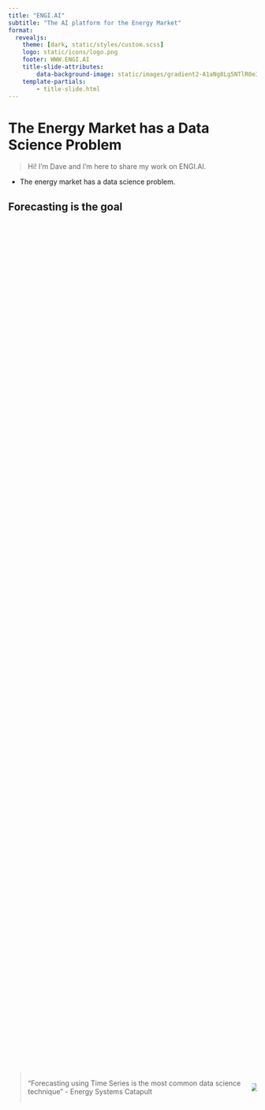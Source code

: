 ```yaml
---
title: "ENGI.AI"
subtitle: "The AI platform for the Energy Market"
format:
  revealjs: 
    theme: [dark, static/styles/custom.scss]
    logo: static/icons/logo.png
    footer: WWW.ENGI.AI
    title-slide-attributes:
        data-background-image: static/images/gradient2-A1aNg8Lg5NTlR0e3.svg
    template-partials: 
        - title-slide.html
---
```


# The Energy Market has a Data Science Problem {background-image="static/images/gradient2-A1aNg8Lg5NTlR0e3.svg"}

::: notes
> Hi! I'm Dave and I'm here to share my work on ENGI.AI.

-   The energy market has a data science problem.
:::

## Forecasting is the goal {background-image="static/images/gradient_1-AGBjrE8Wxpc68qqN.svg"}

::: {.columns style="display: flex !important; height: 90%;"}
::: {.column style="display: flex; justify-content: center; align-items: center;"}
> "Forecasting using Time Series is the most common data science technique" - Energy Systems Catapult
:::

::: {.column style="display: flex; justify-content: center; align-items: center;"}
![](static/icons/noun-forecast-3308891-E03584.svg)
:::
:::

::: notes
-   Forecasting is the most common data science objective
    -   according to 95% of data scientists in the energy market
-   The reasons for forecasting are quite common
    -   Energy Trading
    -   Energy Management
    -   Energy Efficiency
    -   Energy Storage
    -   Energy Generation
-   All of these are reliant on, or can be enhanced by, good forecasting
:::

## Data access is not the challenge {background-image="static/images/gradient_1-AGBjrE8Wxpc68qqN.svg"}

::: {.columns style="display: flex !important; height: 90%;"}
::: {.column style="display: flex; justify-content: center; align-items: center;"}
> "The majority of buildings in the UK have a smart meter" - *BEIS*
:::

::: {.column style="display: flex; justify-content: center; align-items: center;"}
![](static/icons/noun-data-2500464-E03584.svg)
:::
:::

::: notes
-   Data access is not the challenge
    -   At least not any more
-   Data interconnectivity is relatively good in the UK
-   Over 50% of the buildings in the UK have smart meters
    -   According to BEIS
-   Octopus customers have first class integrations to their smart meter
-   Industry standard data aggregators and the D10 flow also help the data access landscape
:::

## Demand for skills \> Supply of people {background-image="static/images/gradient_1-AGBjrE8Wxpc68qqN.svg"}

::: {.columns style="display: flex !important; height: 90%;"}
::: {.column style="display: flex; justify-content: center; align-items: center;"}
> 40% of companies find it "Very Difficult" to hire Data Scientists with the right skills - *Energy Systems Catapult*
:::

::: {.column style="display: flex; justify-content: center; align-items: center;"}
![](/static/icons/Data_Science_VD.png){fig-align="center"}
:::
:::

::: notes
-   Very difficult to hire data scientists, no offence to the JavaScript/PHP/Ruby devs, but we are pretty out-numbered
    -   Hard to find with correct skills
        -   Tend to have a minimum of an Undergraduate Degree in Engineering or Mathematics
        -   Important to have Energy Market domain skills AND general software development skills in addition to Data Science Experience
-   This is what is making it hard to scale data science in the energy market
    -   And therefore also the products that rely on them
:::

# Existing non-solutions {background-image="static/images/gradient2-A1aNg8Lg5NTlR0e3.svg"}

::: notes
-   There are some common tools and approaches in this space
    -   But they all fail to solve the problem due to limitations of
        -   Scale
        -   Accuracy
        -   Accessibility
:::

## EPC/SAP {background-image="static/images/gradient_1-AGBjrE8Wxpc68qqN.svg"}

![](static/images/example-epc.png)

-   Scale limited by qualified surveyors
    -   And the cost and time of surveying
-   Only gives a usage range over year
    -   Not very useful for many needs

::: notes
-   A common tool in the UK is the EPC/SAP
    -   Government mandated Excel Calculator
-   Requires survey or desktop study by a qualified professional for each building
-   Only gives a usage range over year
-   Surveys only need to be re-done in specific purchases or changes of use
    -   Might be up to 10 years
:::

## Building simulation {background-image="static/images/gradient_1-AGBjrE8Wxpc68qqN.svg"}

::: {.columns style="display: flex !important; height: 90%;"}
::: {.column style="display: flex; justify-content: center; align-items: center;"}
![](static/icons/parent-logo-white.svg){width="100%"} ![](static/icons/Energyplus.gif){width="70%"}
:::

::: {.column style="display: flex; justify-content: center; align-items: center;"}
-   requires a different model and survey per building
    -   can't scale at all
-   requires specialists to both survey and then simulate
    -   expensive to run per building
:::
:::

::: notes
-   A more heavy approach is to use building simulation software
    -   EnergyPlus and AutoDesk are the main suppliers
-   These are highly specialised and technical pieces of software
    -   with expensive licenses
-   Intended primarily for architecture/engineering work
-   Again this is not scaleable as each building needs it's own model
-   Difficult and potentially illegal to integrate into other software
    -   Depending on use and license
:::

## Custom Excel {background-image="static/images/gradient_1-AGBjrE8Wxpc68qqN.svg"}

::: {.columns style="display: flex !important; height: 90%;"}
::: {.column style="display: flex; justify-content: center; align-items: center;"}
-   Impossible to use the best techniques
-   Scale limited by available staff
-   Sheets are fragile
-   Import and export adds friction
:::

::: {.column style="display: flex; justify-content: center; align-items: center;"}
![](/static/icons/Microsoft_Excel_2013-2019_logo.png)
:::
:::

::: notes
-   Therefore many companies have built their own Excel sheets
    -   Still seems to be a popular choice
-   However this can be painful to build, worse to maintain, and limited in accuracy
    -   Small breakages can go un-noticed for a long time
        -   It's common to hand these tools between staff, so you may easily be the third person (or more) to handle it
            -   It's far too likely that the original authors work was 'modified' by the remaining authors, and so this sheet gets run for months or even years before someone realises the formula in sheet 1, cell X73 doesn't modify the value in sheet 2 the way it should, and this has been used to serve customers for an embarrassing amount of time
-   Excel is also limited in how advanced it can actually get
    -   Time to calculate a sheet can be nearly hours for 'advanced' models
        -   Still not actually that effective or accurate
-   Doesn't scale without hiring more staff to 'drive' more Excel workbooks per day
:::

## In-House Software Development {background-image="static/images/gradient_1-AGBjrE8Wxpc68qqN.svg"}

![](/static/icons/Data_Science_VD.png){fig-align="center"}

```{=tex}
\begin{gather*}
cost = (salary * members) + OPEX + lost\: earning\\
cost = (50000 * [5-9]) + ? + ?
\end{gather*}
```
::: notes
-   So inevitably some companies have decided to build their own software
    -   This is a good idea, but it's not easy
-   You need to hire data scientists
    -   with the RIGHT domain knowledge and maths understanding
    -   probably multiple times
    -   and then you have to keep them
        -   bare in mind the supply \> demand problem
    -   and then you have to build the software and deploy it out to get any return on investment
    -   and then maintain and iterate on that system
-   The kicker of all this is, that everyone is doing it, going out and building data science teams in house, but they come out with fundamentally the same product
    -   Data Scientists in the sweet spot here are rare, but they go through multiple companies, rebuilding effectively the same systems, with the same techniques.
        -   I should know, I've done it
:::

# ENGI.AI {background-image="static/images/gradient2-A1aNg8Lg5NTlR0e3.svg"}

## A good solution {background-image="static/images/gradient_1-AGBjrE8Wxpc68qqN.svg"}

::: columns
::: {.column width="25%"}
Removes surveys

::: r-stack
![](static/icons/noun-survey-5019405-E03584.svg)

![](static/icons/noun-cross-1030213-7634BF.svg){.fragment}
:::
:::

::: {.column width="25%"}
Removes old data

::: r-stack
![](static/icons/noun-scarcity-2757787-E03584.svg)

![](static/icons/noun-cross-1030213-7634BF.svg){.fragment}
:::
:::

::: {.column width="25%"}
Modern Accuracy

::: r-stack
![](static/icons/noun-machine-learning-1119910-E03584.svg)

![](static/icons/noun-check-mark-1030211-D9E035.svg){.fragment}
:::
:::

::: {.column width="25%"}
Scales with demand

::: r-stack
![](static/icons/noun-scalable-system-1119969-E03584.svg)

![](static/icons/noun-check-mark-1030211-D9E035.svg){.fragment}
:::
:::
:::

::: notes
-   Not reliant on surveys
-   Stays up to date with the buildings changes in construction and operation
-   Informed by deep domain knowledge
    -   Using the most accurate techniques available
-   Scales better than
    -   a simulation per building
    -   an excel sheet per employee
    -   a data science team per company
:::

## ENGI.AI {background-image="static/images/gradient_1-AGBjrE8Wxpc68qqN.svg" auto-animate="true"}

::: {style="color: #D9E035;"}
**Artificial Intelligence as a Service for the Energy Market**
:::

## ENGI.AI {background-image="static/images/gradient_1-AGBjrE8Wxpc68qqN.svg" auto-animate="true"}

![](static/images/prediction.avif)

::: {style="color: #D9E035;"}
**Artificial Intelligence as a Service for the Energy Market**
:::

## ENGI.AI {background-image="static/images/gradient_1-AGBjrE8Wxpc68qqN.svg" auto-animate="true"}

::: {.columns style="display: flex !important; height: 40%;"}
::: {.column width="66%"}
![](static/images/prediction.avif)
:::

::: {.column width="33%"}
::: {style="color: #D9E035;"}
**Artificial Intelligence as a Service for the Energy Market**
:::
:::
:::

::: columns
::: {.column width="33%"}
![](/static/icons/noun-app-5058288-E03584.svg){.fragment}
:::

::: {.column width="33%"}
![](static/icons/noun-api-3097531-E03584.svg){.fragment}
:::

::: {.column width="33%"}
![](static/icons/noun-management-5058297-E03584.svg){.fragment}
:::
:::

::: notes
-   Energy forecasting as a service
    -   Plug and play into your existing software
-   AI doesn't need a description of the building
    -   Uses the most current Machine Learning tools and techniques
    -   Learns from the buildings smart meter data
-   Designed to be integrated
    -   Apps
    -   IoT/BMS
    -   Network mechanisms
:::

## Enables Net Zero Innovation {background-image="static/images/gradient_1-AGBjrE8Wxpc68qqN.svg"}

::: columns
::: {.column width="25%"}
Demand Side Response Systems

![](static/icons/noun-bar-chart-609657-E03584.svg)
:::

::: {.column width="25%"}
Grid Connected Energy Storage

![](static/icons/noun-charging-5510101-E03584.svg)
:::

::: {.column width="25%"}
Time of Use Flexible Energy Tariffs

![](static/icons/noun-flexible-time-4720762-E03584.svg)
:::

::: {.column width="25%"}
Electric Vehicle Charging Control

![](static/icons/noun-electric-car-2935060-E03584.svg)
:::
:::

::: notes
-   This integrated system is valuable for multiple Net Zero innovations
    -   Sophisticated demand side response to help support load balancing becomes possible
        -   Solves peak power carbon intensity
    -   Smart storage control algorithms to improve utilisation of stored energy becomes widely available
        -   Enhances the value of battery storage and renewable generation
    -   Increase the confidence of consumers with flexible energy products
        -   Improving adoption of time of use tariffs
    -   Electric vehicles can be charged in a distributed manner more effectively
        -   Improving the value of EVs and mitigating for the impact of them on grid infrastructure
-   And because it's designed to be integrated, it's ready to go when you are
    -   Because the climate crisis isn't waiting for anyone
:::

## Potential Revenue Models {background-image="static/images/gradient_1-AGBjrE8Wxpc68qqN.svg"}
::: columns
::: {.column}

-   Monthly subscription
    -   Domestic
    -   Per building
-   Per prediction
    -   Commercial software
-   Per device license
    -   IoT
    -   Edge
:::
::: {.column}
![](static/icons/noun-pound-currency-5631043-E03584.svg)
:::

:::



::: notes
-   Eventually moving into revenue generation there should be various suitable models for pricing. Depending on where and what type of market demand can be captured.
:::

# Where is ENGI.AI now? {background-image="static/images/gradient2-A1aNg8Lg5NTlR0e3.svg"}

## Traction + Status {background-image="static/images/gradient_1-AGBjrE8Wxpc68qqN.svg"}

-   Dec -\> Feb: Tramshed Tech Start up Academy
-   Mar: Live demo launched using real data and real AI
-   Apr: Building MVP
-   May: Release MVP to selected pre-alpha users
-   Jun: Alpha release to general waitlist

<!-- Add dates and timeline? -->

::: notes
-   Over Christmas I was in the Tramshed Tech Start Up Academy in Wales
-   Then I built and published a demo of the software using real data and real AI
-   Since then I've built the skeleton of an MVP around that
-   Which has been in some very specific users hands for a few weeks
-   The general waitlist will start being on boarded this month
    -   Progressing over June into a more general release
:::

## Who am I {background-image="static/images/gradient_1-AGBjrE8Wxpc68qqN.svg"}

::: columns
::: {.column width="33%"}
![Environmental Building Science MSc](static/icons/noun-approve-5425487-E03584.svg)
:::

::: {.column width="33%"}
![10 years developing data science software](static/icons/noun-coding-1709223-E03584.svg)
:::

::: {.column width="33%"}
![2 years leading product development](static/icons/noun-development-2434840-E03584.svg)
:::
:::

::: notes
-   And right now I'm the only person working on this
-   I have a masters in Environmental Building Science
    -   Which is the study of how buildings work
-   which lead me into the energy sector building data science software products
-   In the last few years I've been leading software product development teams in this market
-   And now I'm building ENGI.AI
:::

## Ask {background-image="static/images/gradient_1-AGBjrE8Wxpc68qqN.svg"}

-   Energy sector contacts
    -   Users
    -   Partners
    -   People interested in being part of building ENGI.AI

::: notes
-   And so my ask for you folks is contacts and referrals
-   If over the last 10 minutes you've joined me in seeing the value of a product like this, keep ENGI.AI in mind when you're talking to people in the energy sector
-   It's been a fun trip so far, but to make it successful I know I can't do it alone.
:::

# Contact {background-image="static/images/gradient_1-AGBjrE8Wxpc68qqN.svg" auto-animate="true"}

::: columns
::: {.column width="50%"}
-   [email: dave@engi.ai]()
-   [web: www.engi.ai](https://engi.ai)
-   [LinkedIn: engi-ai](https://www.linkedin.com/company/engi-ai)
-   [Twitter: @engi_ai](https://twitter.com/engi_ai)

:::
::: {.column width="50%"}
![](static/images/qrcode_www.engi.ai.png)
:::

:::


<!-- Add QR code -->

::: notes
-   Here's a lot of information on where to find me in one slide.
:::

## Sources

-   [Energy Systems Catapult - Data Science Skills in the Energy Sector](https://es.catapult.org.uk/report/data-science-skills-in-the-energy-sector-survey-results/)
-   [Smart Meters in Great Britain - Department for Business, Energy & Industrial Strategy](https://www.gov.uk/government/collections/smart-meters-statistics#2022-quarterly-updates)
-   [THE DATA SCIENCE VENN DIAGRAM - Drew Conway](http://drewconway.com/zia/2013/3/26/the-data-science-venn-diagram)
-   [UK Data Science Salary - Glassdoor.com](https://www.glassdoor.co.uk/Salaries/uk-data-scientist-salary-SRCH_IL.0,2_IN2_KO3,17.htm?clickSource=searchBtn)